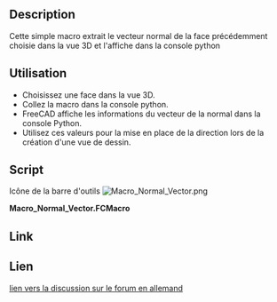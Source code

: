 <languages/>

{{Macro/fr
|Name=Normal Vector Macro
|Icon=Macro_Normal_Vector.png
|Description=Donne la normale du vecteur de la face sélectionnée.
|Author=ulrich1a
|Version=1.0
|Date=2016-09-26
|FCVersion=Toutes
|Download=[https://wiki.freecad.org/images/8/8b/Macro_Normal_Vector.png Icône de la barre d'outils]
}}

==Description==

Cette simple macro extrait le vecteur normal de la face précédemment choisie dans la vue 3D et l'affiche dans la console python

<span id="Usage"></span>
==Utilisation==

* Choisissez une face dans la vue 3D.
* Collez la macro dans la console python.
* FreeCAD affiche les informations du vecteur de la normal dans la console Python.
* Utilisez ces valeurs pour la mise en place de la direction lors de la création d'une vue de dessin.

==Script==

Icône de la barre d'outils
[[Image:Macro_Normal_Vector.png]]

'''Macro_Normal_Vector.FCMacro'''

{{MacroCode|code=
Gui.Selection.getSelectionEx()[0].SubObjects[0].Faces[0].normalAt(0,0)
}}

<div lang="en" dir="ltr" class="mw-content-ltr">
==Link==
</div>

<div class="mw-translate-fuzzy">
==Lien==
[https://forum.freecad.org/viewtopic.php?f=13&t=10959 lien vers la discussion sur le forum en allemand]
</div>
